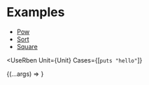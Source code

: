 # Examples

- [Pow](pow)
- [Sort](sort)
- [Square](square)



<UseRben Unit={Unit} Cases={[`
puts "hello"
`]}
>
{(...args) =>
  <Edit key={args[1]} args={args} />
}
</UseRben>
